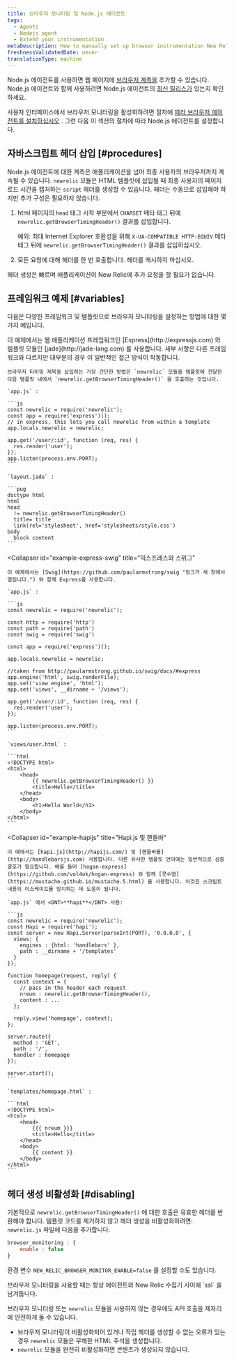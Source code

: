 ```yaml
---
title: 브라우저 모니터링 및 Node.js 에이전트
tags:
  - Agents
  - Nodejs agent
  - Extend your instrumentation
metaDescription: How to manually set up browser instrumentation New Relic's Node.js agent.
freshnessValidatedDate: never
translationType: machine
---
```


Node.js 에이전트를 사용하면 웹 페이지에 [브라우저 계측을](/docs/browser/new-relic-browser/getting-started/introduction-new-relic-browser) 추가할 수 있습니다. Node.js 에이전트와 함께 <InlinePopover type="browser"/>사용하려면 Node.js 에이전트의 [최신 릴리스가](/docs/agents/nodejs-agent/installation-configuration/installing-maintaining-nodejs#upgrading) 있는지 확인하세요.

사용자 인터페이스에서 브라우저 모니터링을 활성화하려면 절차에 [따라 브라우저 에이전트를 설치하십시오](/docs/browser/new-relic-browser/installation/install-new-relic-browser-agent) . 그런 다음 이 섹션의 절차에 따라 Node.js 에이전트를 설정합니다.

## 자바스크립트 헤더 삽입 [#procedures]

Node.js 에이전트에 대한 계측은 애플리케이션을 넘어 최종 사용자의 브라우저까지 계속될 수 있습니다. `newrelic` 모듈은 HTML 템플릿에 삽입될 때 최종 사용자의 페이지 로드 시간을 캡처하는 `script` 헤더를 생성할 수 있습니다. 헤더는 수동으로 삽입해야 하지만 추가 구성은 필요하지 않습니다.

1. html 페이지의 `head` 태그 시작 부분에서 `CHARSET` 메타 태그 뒤에 `newrelic.getBrowserTimingHeader()` 결과를 삽입합니다.

   예외: 최대 <DNT>Internet Explorer</DNT> 호환성을 위해 `X-UA-COMPATIBLE HTTP-EQUIV` 메타 태그 뒤에 `newrelic.getBrowserTimingHeader()` 결과를 삽입하십시오.

2. 모든 요청에 대해 헤더를 한 번 호출합니다. 헤더를 캐시하지 마십시오.

헤더 생성은 빠르며 애플리케이션이 New Relic에 추가 요청을 할 필요가 없습니다.

## 프레임워크 예제 [#variables]

다음은 다양한 프레임워크 및 템플릿으로 브라우저 모니터링을 설정하는 방법에 대한 몇 가지 예입니다.

<CollapserGroup>
  <Collapser
    id="example-express"
    title="표현과 옥"
  >
    이 예제에서는 웹 애플리케이션 프레임워크인 [Express](http://expressjs.com) 와 템플릿 모듈인 [jade](http://jade-lang.com) 를 사용합니다. 세부 사항은 다른 프레임워크와 다르지만 대부분의 경우 이 일반적인 접근 방식이 작동합니다.

    브라우저 타이밍 제목을 삽입하는 가장 간단한 방법은 `newrelic` 모듈을 템플릿에 전달한 다음 템플릿 내에서 `newrelic.getBrowserTimingHeader()` 을 호출하는 것입니다.

    `app.js` :

    ```js
    const newrelic = require('newrelic');
    const app = require('express')();
    // in express, this lets you call newrelic from within a template
    app.locals.newrelic = newrelic;

    app.get('/user/:id', function (req, res) {
      res.render('user');
    });
    app.listen(process.env.PORT);
    ```

    `layout.jade` :

    ```pug
    doctype html
    html
    head
      != newrelic.getBrowserTimingHeader()
      title= title
      link(rel='stylesheet', href='stylesheets/style.css')
    body
      block content
    ```
  </Collapser>

  <Collapser
    id="example-express-swig"
    title="익스프레스와 스위그"
  >
    이 예제에서는 [Swig](https://github.com/paularmstrong/swig "링크가 새 창에서 열립니다.") 와 함께 Express를 사용합니다.

    `app.js` :

    ```js
    const newrelic = require('newrelic');

    const http = require('http')
    const path = require('path')
    const swig = require('swig')

    const app = require('express')();

    app.locals.newrelic = newrelic;

    //taken from http://paularmstrong.github.io/swig/docs/#express
    app.engine('html', swig.renderFile);
    app.set('view engine', 'html');
    app.set('views', __dirname + '/views');

    app.get('/user/:id', function (req, res) {
      res.render('user');
    });

    app.listen(process.env.PORT);
    ```

    `views/user.html` :

    ```html
    <!DOCTYPE html>
    <html>
        <head>
            {{ newrelic.getBrowserTimingHeader() }}
            <title>Hello</title>
        </head>
        <body>
            <h1>Hello World</h1>
        </body>
    </html>
    ```
  </Collapser>

  <Collapser
    id="example-hapijs"
    title="Hapi.js 및 핸들바"
  >
    이 예에서는 [hapi.js](http://hapijs.com/) 및 [핸들바를](http://handlebarsjs.com) 사용합니다. 다른 유사한 템플릿 언어에는 일반적으로 삼중 괄호가 필요합니다. 예를 들어 [hogan-express](https://github.com/vol4ok/hogan-express) 와 함께 [콧수염](https://mustache.github.io/mustache.5.html) 을 사용합니다. 이것은 스크립트 내용의 이스케이프를 방지하는 데 도움이 됩니다.

    `app.js` 에서 <DNT>**hapi**</DNT> 사용:

    ```js
    const newrelic = require('newrelic');
    const Hapi = require('hapi');
    const server = new Hapi.Server(parseInt(PORT), '0.0.0.0', {
      views: {
        engines : {html: 'handlebars' },
        path : __dirname + '/templates'
      }
    });

    function homepage(request, reply) {
      const context = {
        // pass in the header each request
        nreum : newrelic.getBrowserTimingHeader(),
        content : ...
      };

      reply.view('homepage', context);
    };

    server.route({
      method : 'GET',
      path : '/',
      handler : homepage
    });

    server.start();
    ```

    `templates/homepage.html` :

    ```html
    <!DOCTYPE html>
    <html>
        <head>
            {{{ nreum }}}
            <title>Hello</title>
        </head>
        <body>
            {{ content }}
        </body>
    </html>
    ```
  </Collapser>
</CollapserGroup>

## 헤더 생성 비활성화 [#disabling]

기본적으로 `newrelic.getBrowserTimingHeader()` 에 대한 호출은 유효한 헤더를 반환해야 합니다. 템플릿 코드를 제거하지 않고 헤더 생성을 비활성화하려면: `newrelic.js` 파일에 다음을 추가합니다.

```js
browser_monitoring : {
    enable : false
}
```

환경 변수 `NEW_RELIC_BROWSER_MONITOR_ENABLE=false` 를 설정할 수도 있습니다.

<Callout variant="caution">
  브라우저 모니터링을 사용할 때는 항상 에이전트와 New Relic 수집기 사이에 `ssl` 을 남겨둡니다.
</Callout>

브라우저 모니터링 또는 `newrelic` 모듈을 사용하지 않는 경우에도 API 호출을 제자리에 안전하게 둘 수 있습니다.

* 브라우저 모니터링이 비활성화되어 있거나 작업 헤더를 생성할 수 없는 오류가 있는 경우 `newrelic` 모듈은 무해한 HTML 주석을 생성합니다.
* `newrelic` 모듈을 완전히 비활성화하면 콘텐츠가 생성되지 않습니다.
